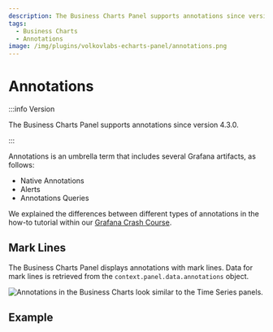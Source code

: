 ```yaml
---
description: The Business Charts Panel supports annotations since version 4.3.0.
tags:
  - Business Charts
  - Annotations
image: /img/plugins/volkovlabs-echarts-panel/annotations.png
---
```



# Annotations

:::info Version

The Business Charts Panel supports annotations since version 4.3.0.

:::

Annotations is an umbrella term that includes several Grafana artifacts, as follows:

- Native Annotations
- Alerts
- Annotations Queries

We explained the differences between different types of annotations in the how-to tutorial within our [Grafana Crash Course](/grafana/annotations).

## Mark Lines

The Business Charts Panel displays annotations with mark lines. Data for mark lines is retrieved from the `context.panel.data.annotations` object.

<Image
  title="Annotations in the Business Charts look similar to the Time Series panels."
  src="/img/plugins/volkovlabs-echarts-panel/annotations.png"
/>

## Example

<Code
  url="https://github.com/VolkovLabs/volkovlabs.io/blob/main/docs/volkovlabs-echarts-panel/js/annotations.js"
  language="js"
/>

